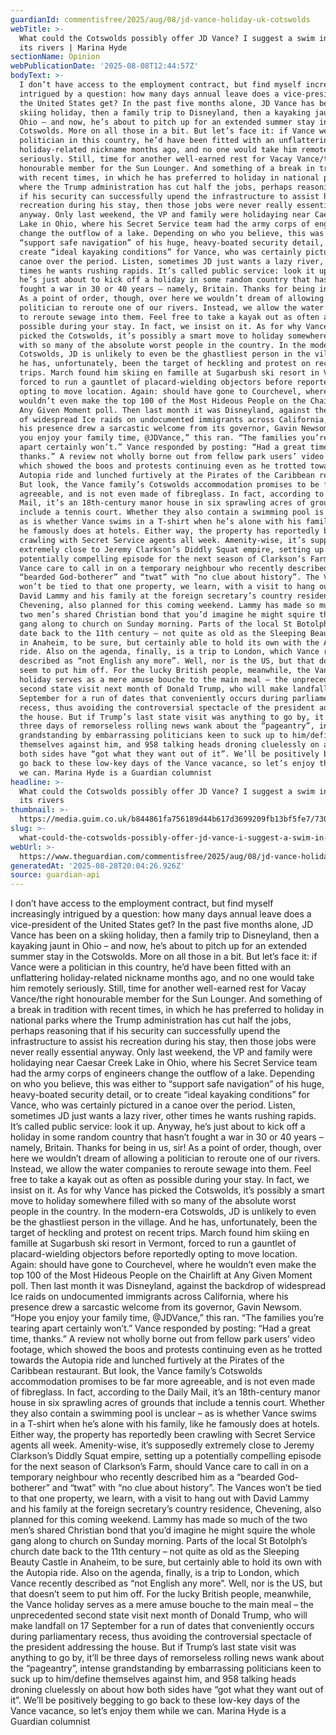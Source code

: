 ```yaml
---
guardianId: commentisfree/2025/aug/08/jd-vance-holiday-uk-cotswolds
webTitle: >-
  What could the Cotswolds possibly offer JD Vance? I suggest a swim in one of
  its rivers | Marina Hyde
sectionName: Opinion
webPublicationDate: '2025-08-08T12:44:57Z'
bodyText: >-
  I don’t have access to the employment contract, but find myself increasingly
  intrigued by a question: how many days annual leave does a vice-president of
  the United States get? In the past five months alone, JD Vance has been on a
  skiing holiday, then a family trip to Disneyland, then a kayaking jaunt in
  Ohio – and now, he’s about to pitch up for an extended summer stay in the
  Cotswolds. More on all those in a bit. But let’s face it: if Vance were a
  politician in this country, he’d have been fitted with an unflattering
  holiday-related nickname months ago, and no one would take him remotely
  seriously. Still, time for another well-earned rest for Vacay Vance/the right
  honourable member for the Sun Lounger. And something of a break in tradition
  with recent times, in which he has preferred to holiday in national parks
  where the Trump administration has cut half the jobs, perhaps reasoning that
  if his security can successfully upend the infrastructure to assist his
  recreation during his stay, then those jobs were never really essential
  anyway. Only last weekend, the VP and family were holidaying near Caesar Creek
  Lake in Ohio, where his Secret Service team had the army corps of engineers
  change the outflow of a lake. Depending on who you believe, this was either to
  “support safe navigation” of his huge, heavy-boated security detail, or to
  create “ideal kayaking conditions” for Vance, who was certainly pictured in a
  canoe over the period. Listen, sometimes JD just wants a lazy river, other
  times he wants rushing rapids. It’s called public service: look it up. Anyway,
  he’s just about to kick off a holiday in some random country that hasn’t
  fought a war in 30 or 40 years – namely, Britain. Thanks for being in us, sir!
  As a point of order, though, over here we wouldn’t dream of allowing a
  politician to reroute one of our rivers. Instead, we allow the water companies
  to reroute sewage into them. Feel free to take a kayak out as often as
  possible during your stay. In fact, we insist on it. As for why Vance has
  picked the Cotswolds, it’s possibly a smart move to holiday somewhere filled
  with so many of the absolute worst people in the country. In the modern-era
  Cotswolds, JD is unlikely to even be the ghastliest person in the village. And
  he has, unfortunately, been the target of heckling and protest on recent
  trips. March found him skiing en famille at Sugarbush ski resort in Vermont,
  forced to run a gauntlet of placard-wielding objectors before reportedly
  opting to move location. Again: should have gone to Courchevel, where he
  wouldn’t even make the top 100 of the Most Hideous People on the Chairlift at
  Any Given Moment poll. Then last month it was Disneyland, against the backdrop
  of widespread Ice raids on undocumented immigrants across California, where
  his presence drew a sarcastic welcome from its governor, Gavin Newsom. “Hope
  you enjoy your family time, @JDVance,” this ran. “The families you’re tearing
  apart certainly won’t.” Vance responded by posting: “Had a great time,
  thanks.” A review not wholly borne out from fellow park users’ video footage,
  which showed the boos and protests continuing even as he trotted towards the
  Autopia ride and lunched furtively at the Pirates of the Caribbean restaurant.
  But look, the Vance family’s Cotswolds accommodation promises to be far more
  agreeable, and is not even made of fibreglass. In fact, according to the Daily
  Mail, it’s an 18th-century manor house in six sprawling acres of grounds that
  include a tennis court. Whether they also contain a swimming pool is unclear –
  as is whether Vance swims in a T-shirt when he’s alone with his family, like
  he famously does at hotels. Either way, the property has reportedly been
  crawling with Secret Service agents all week. Amenity-wise, it’s supposedly
  extremely close to Jeremy Clarkson’s Diddly Squat empire, setting up a
  potentially compelling episode for the next season of Clarkson’s Farm, should
  Vance care to call in on a temporary neighbour who recently described him as a
  “bearded God-botherer” and “twat” with “no clue about history”. The Vances
  won’t be tied to that one property, we learn, with a visit to hang out with
  David Lammy and his family at the foreign secretary’s country residence,
  Chevening, also planned for this coming weekend. Lammy has made so much of the
  two men’s shared Christian bond that you’d imagine he might squire the whole
  gang along to church on Sunday morning. Parts of the local St Botolph’s church
  date back to the 11th century – not quite as old as the Sleeping Beauty Castle
  in Anaheim, to be sure, but certainly able to hold its own with the Autopia
  ride. Also on the agenda, finally, is a trip to London, which Vance recently
  described as “not English any more”. Well, nor is the US, but that doesn’t
  seem to put him off. For the lucky British people, meanwhile, the Vance
  holiday serves as a mere amuse bouche to the main meal – the unprecedented
  second state visit next month of Donald Trump, who will make landfall on 17
  September for a run of dates that conveniently occurs during parliamentary
  recess, thus avoiding the controversial spectacle of the president addressing
  the house. But if Trump’s last state visit was anything to go by, it’ll be
  three days of remorseless rolling news wank about the “pageantry”, intense
  grandstanding by embarrassing politicians keen to suck up to him/define
  themselves against him, and 958 talking heads droning cluelessly on about how
  both sides have “got what they want out of it”. We’ll be positively begging to
  go back to these low-key days of the Vance vacance, so let’s enjoy them while
  we can. Marina Hyde is a Guardian columnist
headline: >-
  What could the Cotswolds possibly offer JD Vance? I suggest a swim in one of
  its rivers
thumbnail: >-
  https://media.guim.co.uk/b844861fa756189d44b617d3699209fb13bf5fe7/730_0_4326_3461/500.jpg
slug: >-
  what-could-the-cotswolds-possibly-offer-jd-vance-i-suggest-a-swim-in-one-of-its-rivers-or-marina-hyde
webUrl: >-
  https://www.theguardian.com/commentisfree/2025/aug/08/jd-vance-holiday-uk-cotswolds
generatedAt: '2025-08-28T20:04:26.926Z'
source: guardian-api
---
```

I don’t have access to the employment contract, but find myself increasingly intrigued by a question: how many days annual leave does a vice-president of the United States get? In the past five months alone, JD Vance has been on a skiing holiday, then a family trip to Disneyland, then a kayaking jaunt in Ohio – and now, he’s about to pitch up for an extended summer stay in the Cotswolds. More on all those in a bit. But let’s face it: if Vance were a politician in this country, he’d have been fitted with an unflattering holiday-related nickname months ago, and no one would take him remotely seriously. Still, time for another well-earned rest for Vacay Vance/the right honourable member for the Sun Lounger. And something of a break in tradition with recent times, in which he has preferred to holiday in national parks where the Trump administration has cut half the jobs, perhaps reasoning that if his security can successfully upend the infrastructure to assist his recreation during his stay, then those jobs were never really essential anyway. Only last weekend, the VP and family were holidaying near Caesar Creek Lake in Ohio, where his Secret Service team had the army corps of engineers change the outflow of a lake. Depending on who you believe, this was either to “support safe navigation” of his huge, heavy-boated security detail, or to create “ideal kayaking conditions” for Vance, who was certainly pictured in a canoe over the period. Listen, sometimes JD just wants a lazy river, other times he wants rushing rapids. It’s called public service: look it up. Anyway, he’s just about to kick off a holiday in some random country that hasn’t fought a war in 30 or 40 years – namely, Britain. Thanks for being in us, sir! As a point of order, though, over here we wouldn’t dream of allowing a politician to reroute one of our rivers. Instead, we allow the water companies to reroute sewage into them. Feel free to take a kayak out as often as possible during your stay. In fact, we insist on it. As for why Vance has picked the Cotswolds, it’s possibly a smart move to holiday somewhere filled with so many of the absolute worst people in the country. In the modern-era Cotswolds, JD is unlikely to even be the ghastliest person in the village. And he has, unfortunately, been the target of heckling and protest on recent trips. March found him skiing en famille at Sugarbush ski resort in Vermont, forced to run a gauntlet of placard-wielding objectors before reportedly opting to move location. Again: should have gone to Courchevel, where he wouldn’t even make the top 100 of the Most Hideous People on the Chairlift at Any Given Moment poll. Then last month it was Disneyland, against the backdrop of widespread Ice raids on undocumented immigrants across California, where his presence drew a sarcastic welcome from its governor, Gavin Newsom. “Hope you enjoy your family time, @JDVance,” this ran. “The families you’re tearing apart certainly won’t.” Vance responded by posting: “Had a great time, thanks.” A review not wholly borne out from fellow park users’ video footage, which showed the boos and protests continuing even as he trotted towards the Autopia ride and lunched furtively at the Pirates of the Caribbean restaurant. But look, the Vance family’s Cotswolds accommodation promises to be far more agreeable, and is not even made of fibreglass. In fact, according to the Daily Mail, it’s an 18th-century manor house in six sprawling acres of grounds that include a tennis court. Whether they also contain a swimming pool is unclear – as is whether Vance swims in a T-shirt when he’s alone with his family, like he famously does at hotels. Either way, the property has reportedly been crawling with Secret Service agents all week. Amenity-wise, it’s supposedly extremely close to Jeremy Clarkson’s Diddly Squat empire, setting up a potentially compelling episode for the next season of Clarkson’s Farm, should Vance care to call in on a temporary neighbour who recently described him as a “bearded God-botherer” and “twat” with “no clue about history”. The Vances won’t be tied to that one property, we learn, with a visit to hang out with David Lammy and his family at the foreign secretary’s country residence, Chevening, also planned for this coming weekend. Lammy has made so much of the two men’s shared Christian bond that you’d imagine he might squire the whole gang along to church on Sunday morning. Parts of the local St Botolph’s church date back to the 11th century – not quite as old as the Sleeping Beauty Castle in Anaheim, to be sure, but certainly able to hold its own with the Autopia ride. Also on the agenda, finally, is a trip to London, which Vance recently described as “not English any more”. Well, nor is the US, but that doesn’t seem to put him off. For the lucky British people, meanwhile, the Vance holiday serves as a mere amuse bouche to the main meal – the unprecedented second state visit next month of Donald Trump, who will make landfall on 17 September for a run of dates that conveniently occurs during parliamentary recess, thus avoiding the controversial spectacle of the president addressing the house. But if Trump’s last state visit was anything to go by, it’ll be three days of remorseless rolling news wank about the “pageantry”, intense grandstanding by embarrassing politicians keen to suck up to him/define themselves against him, and 958 talking heads droning cluelessly on about how both sides have “got what they want out of it”. We’ll be positively begging to go back to these low-key days of the Vance vacance, so let’s enjoy them while we can. Marina Hyde is a Guardian columnist

